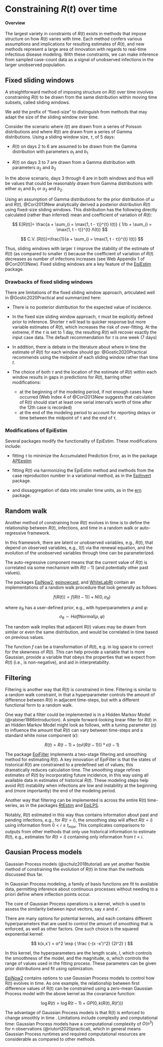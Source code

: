 # Constraining $R(t)$ over time { .unnumbered}

#### Overview

The largest variety in constraints of $R(t)$ exists in methods that impose structure on how $R(t)$ varies with time. Each method confers various assumptions and implications for resulting estimates of $R(t)$, and new methods represent a large area of innovation with regards to real-time infectious disease modeling. With these constraints, we can make inference from sampled case-count data as a signal of unobserved infections in the larger unobserved population. 

## Fixed sliding windows {#sec-fixedwindow}

A straightforward method of imposing structure on $R(t)$ over time involves constraining $R(t)$ to be drawn from the same distribution within moving time subsets, called sliding windows. 

We add the prefix of “fixed-size” to distinguish from methods that may adapt the size of the sliding window over time.

Consider the scenario where $I(t)$ are drawn from a series of Poisson distributions and where $R(t)$ are drawn from a series of Gamma distributions. Using a sliding window size, $τ$, of 5 days:

* $R(t)$ on days 2 to 6 are assumed to be drawn from the Gamma distribution with parameters $a_1$ and $b_1$ 

* $R(t)$ on days 3 to 7 are drawn from a Gamma distribution with parameters $a_2$ and $b_2$ 

In the above scenario, days 3 through 6 are in both windows and thus will be values that could be reasonably drawn from Gamma distributions with either $a_1$ and $b_1$ or $a_2$ and $b_2$. 

Using an assumption of Gamma distributions for the prior distribution of $ω$ and $R(t)$, @Cori2013New analytically derived a posterior distribution $R(t)$ using fixed-size sliding windows. This distribution has the following directly calculated (rather than inferred) mean and coefficient of variation of $R(t)$:

$$
E[R(t)]= \frac{a + \sum_{i = \max(1, t - τ)}^{t} I(t)}  { 1/b + \sum_{i = \max(1, t - τ)}^{t} Λ(t)}
$$

$$
C.V. [R(t)]=\frac{1}{a + \sum_{i = \max(1, t - τ)}^{t} I(t)}
$$

Thus, sliding windows with larger $τ$ improve the stability of the estimate of $R(t)$ (as compared to smaller $τ$) because the coefficient of variation of $R(t)$ decreases as number of infections increases (see Web Appendix 1 of @Cori2013New). Fixed sliding windows are a key feature of the [EpiEstim](package_EpiEstim.qmd) package. 

### Drawbacks of fixed sliding windows

There are limitations of the fixed sliding window approach, articulated well in @Gostic2020Practical and summarized here:

* There is no posterior distribution for the expected value of incidence.

* In the fixed size sliding window approach, $τ$ must be explicitly defined prior to inference. Shorter $τ$ will lead to quicker response but more variable estimates of $R(t)$, which increases the risk of over-fitting. At the extreme, if the $τ$ is set to 1 day, the resulting $R(t)$ will recover exactly the input case data. The default recommendation for $τ$ is one week (7 days)

* In addition, there is debate in the literature about where in time the estimate of $R(t)$ for each window should go: @Gostic2020Practical recommends using the midpoint of each sliding window rather than time $t$. 

* The choice of both $τ$ and the location of the estimate of $R(t)$ within each window results in gaps in predictions for $R(t)$, barring other modifications: 
  * at the beginning of the modeling period, if not enough cases have occurred (Web Index 4 of @Cori2013New suggests that calculation of R(t) should start at least one serial interval's worth of time after the 12th case is recorded)
  * at the end of the modeling period to account for reporting delays or time between the midpoint of τ and the end of τ.
  
### Modifications of EpiEstim {#sec-modifications}

Several packages modify the functionality of EpiEstim. These modifications include:

* fitting $τ$ to minimize the Accumulated Prediction Error, as in the package [APEestim](package_APEestim.qmd)

* fitting $R(t)$ via harmonizing the EpiEstim method and methods from the case reproduction number in a variational method, as in the [EpiInvert](package_EpiInvert.qmd) package. 

* and dissaggregation of data into smaller time units, as in the [ern](package_ern.qmd) package.


## Random walk {#sec-randomwalk}

Another method of constraining how $R(t)$ evolves in time is to define the relationship between $R(t)$, infections, and time in a random walk or auto-regressive framework. 

In this framework, there are latent or unobserved variables, e.g., $R(t)$, that depend on observed variables, e.g., $I(t)$  via the renewal equation, and the evolution of the unobserved variables through time can be parameterized. 

The auto-regressive component means that the current value of $R(t)$ is correlated via some mechanism with $R(t-1)$ (and potentially other past values). 

The packages [EpiNow2](package_EpiNow2.qmd), [epinowcast](package_epinowcast.qmd), and [WhiteLabRt](package_WhiteLabRt.qmd) contain an implementations of a random walk procedure that look generally as follows:

$$
f(R(t))=f(R(t-1))+N(0,σ_R) 	
$$

where $σ_R$ has a user-defined prior, e.g., with hyperparameters $ρ$ and $φ$:
$$
σ_R \sim HalfNormal(ρ,φ)		
$$

The random walk implies that adjacent $R(t)$ values may be drawn from similar or even the same distribution, and would be correlated in time based on previous values. 

The function $f$ can be a transformation of $R(t)$, e.g. in log space to correct for the skewness of $R(t)$. This can help provide a variable that is more Gaussian, provide a variable that obeys the properties that we expect from $R(t)$ (i.e., is non-negative), and aid in interpretability. 

## Filtering {#sec-filtering}


Filtering is another way that $R(t)$ is constrained in time. Filtering is similar to a random walk constraint, in that a hyperparameter controls the amount of difference between $R(t)$ in adjacent time-steps, but with a different functional form to a random walk.

One way that a filter could be implemented is in a Hidden Markov Model (@rabiner1986introduction). A simple forward-looking linear filter for $R(t)$ in an Hidden Markov Model might look as follows, with a tuning parameter ($η$) to influence the amount that $R(t)$ can vary between time-steps and a standard white noise component ($ϵ$): 

$$
R(t)=R(t-1)+(η√(R(t-1))) * ϵ(t-1)	
$$

The package [EpiFilter](package_EpiFilter.qmd) implements a two-stage filtering and smoothing method for estimating $R(t)$. A key innovation of EpiFilter is that the states of historical $R(t)$ are constrained to a predefined set of values; this dramatically reduces calculation time. The smoothing stage refines estimates of $R(t)$ by incorporating future incidence, in this way using all available data in estimates of historical $R(t)$. These modeling steps help avoid $R(t)$ instability when infections are low and instability at the beginning and (more importantly) the end of the modeling period. 

Another way that filtering can be implemented is across the entire R(t) time-series, as in the packages [RtEstim](package_RtEstim.qmd) and [EpiLPS](package_EpiLPS.qmd). 

Notably, $R(t)$ estimated in this way thus contains information about past and pending infections, e.g., for $R(t=i)$, the smoothing step will affect $R(t=i)$ using information from $0<i≤t_{max}$. This complicates comparisons to outputs from other methods that only use historical information to estimate $R(t)$, e.g., estimates for $R(t=i)$ containing only information from $t<i$. 

## Gausian Process models {#sec-gaussianprocess}

Gaussian Process models (@schulz2018tutorial) are yet another  flexible method of constraining the evolution of $R(t)$ in time than the methods discussed thus far.  

In Gaussian Process modeling, a family of basis functions are fit to available data, permitting inference about continuous processes without needing to a priori define where inflection points occur. 

The core of Gaussian Process operations is a kernel, which is used to assess the similarity between input vectors, say $x$ and $x'$. 

There are many options for potential kernels, and each contains different hyperparameters that are used to control the amount of smoothing that is enforced, as well as other factors. One such choice is the squared exponential kernel:

$$
k(x,x') = α^2 \exp ( \frac {-(x -x')^2} {2l^2} )
$$

In this kernel, the hyperparameters are the length scale, $l$, which controls the smoothness of the model, and the magnitude, α, which controls the range of values used in the fitting process. These parameters can be given prior distributions and fit using optimization. 

[EpiNow2](package_EpiNow2.qmd) contains options to use Gaussian Process models to control how R(t) evolves in time. As one example, the relationship between first difference values of R(t) can be constrained using a zero-mean Gaussian Process model with the above kernel as the covariance function:


$$
\log R(t) = \log R(t-1) + GP(0, k(R(t), R(t')) )
$$

The advantage of Gaussian Process models is that R(t) is enforced to change smoothly in time . Limitations include complexity and computational time: Gaussian Process models have a computational complexity of $O(n^3)$ for n observations (@riutort2020practical), which in general means Gaussian Process runtimes and required computational resources are considerable as compared to other methods.







